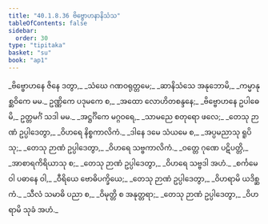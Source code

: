 ```yaml
---
title: "40.1.8.36 ဗိဗ္ဗောဟနာနိသံသ"
tableOfContents: false
sidebar:
  order: 30
type: "tipitaka"
basket: "su"
book: "ap1"
---
```



<DynamicBreadcrumb />

<Division number="180" book="ap1">

<Paragraph number="4477" type="verses" book="ap1">
_ဗိဗ္ဗောဟနေ ဇိနေ ဒတွာ,_  
_သံဃေ ဂဏဝရုတ္တမေ;_  
_ဆာနိသံသေ အနုဘောမိ,_  
_ကမ္မာနုစ္ဆဝိကေ မမ._  

</Paragraph>

</Division>
<Division number="181" book="ap1">

<Paragraph number="4478" book="ap1">
ဥဏ္ဏိကေ ပဒုမကေ စ,_  
_အထော လောဟိတစန္ဒနေ;_  
_ဗိဗ္ဗောဟနေ ဥပါဓေမိ,_  
ဥတ္တမင်္ဂံ သဒါ မမ._  

</Paragraph>

</Division>
<Division number="182" book="ap1">

<Paragraph number="4479" type="verses" book="ap1">
_အဋ္ဌင်္ဂိကေ မဂ္ဂဝရေ,_  
_သာမညေ စတုရော ဖလေ;_  
_တေသု ဉာဏံ ဥပ္ပါဒေတွာ,_  
_ဝိဟရေ နိစ္စကာလိကံ._  

</Paragraph>

</Division>
<Division number="183" book="ap1">

<Paragraph number="4480" type="verses" book="ap1">
_ဒါနေ ဒမေ သံယမေ စ,_  
_အပ္ပမညာသု ရူပိသု;_  
_တေသု ဉာဏံ ဥပ္ပါဒေတွာ,_  
_ဝိဟရေ သဗ္ဗကာလိကံ._  

</Paragraph>

</Division>
<Division number="184" book="ap1">

<Paragraph number="4481" type="verses" book="ap1">
_ဝတ္တေ ဂုဏေ ပဋိပတ္တိ,_  
_အာစာရကိရိယာသု စ;_  
_တေသု ဉာဏံ ဥပ္ပါဒေတွာ,_  
_ဝိဟရေ သဗ္ဗဒါ အဟံ._  

</Paragraph>

</Division>
<Division number="185" book="ap1">

<Paragraph number="4482" type="verses" book="ap1">
_စင်္ကမေ ဝါ ပဓာနေ ဝါ,_  
_ဝီရိယေ ဗောဓိပက္ခိယေ;_  
_တေသု ဉာဏံ ဥပ္ပါဒေတွာ,_  
_ဝိဟရာမိ ယဒိစ္ဆကံ._  

</Paragraph>

</Division>
<Division number="186" book="ap1">

<Paragraph number="4483" type="verses" book="ap1">
_သီလံ သမာဓိ ပညာ စ,_  
_ဝိမုတ္တိ စ အနုတ္တရာ;_  
_တေသု ဉာဏံ ဥပ္ပါဒေတွာ,_  
_ဝိဟရာမိ သုခံ အဟံ._
</Paragraph>
</Division>